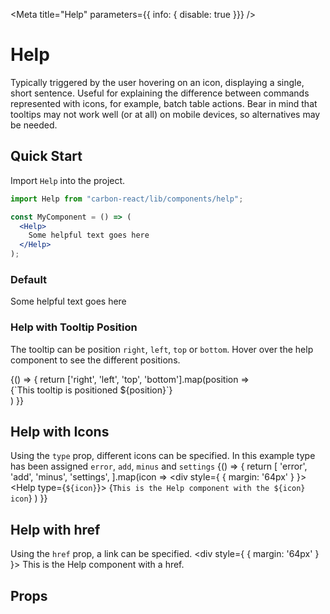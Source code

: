 
<Meta title="Help" parameters={{ info: { disable: true }}} />

# Help
Typically triggered by the user hovering on an icon, displaying a single, short sentence. 
Useful for explaining the difference between commands represented with icons, for example, batch table actions. 
Bear in mind that tooltips may not work well (or at all) on mobile devices, so alternatives may be needed.

## Quick Start
Import `Help` into the project.

```jsx
import Help from "carbon-react/lib/components/help";

const MyComponent = () => (
  <Help>
    Some helpful text goes here
  </Help>
);

```

### Default
<Preview>
  <Story name="default">
    <div style={ { margin: '64px' } }>
      <Help>
        Some helpful text goes here
      </Help>
    </div>
  </Story>
</Preview>

### Help with Tooltip Position
The tooltip can be position `right`, `left`, `top` or `bottom`.
Hover over the help component to see the different positions.

<Preview>
  <Story name="with Tooltip Position">
    {() => {
      return ['right', 'left', 'top', 'bottom'].map(position =>
        <div style={ { margin: '64px 300px' } }>
          <Help tooltipPosition={position} isFocused={true}>
            {`This tooltip is positioned ${position}`}
          </Help>
        </div>
      )
    }}
  </Story>
</Preview>

## Help with Icons
Using the `type` prop, different icons can be specified. In this example type has been assigned `error`, `add`, `minus` and `settings`
<Preview>
  <Story name="with Icons">
    {() => {
      return [
        'error',
        'add',
        'minus',
        'settings',
        ].map(icon =>
        <div style={ { margin: '64px' } }>
          <Help type={`${icon}`}>
            {`This is the Help component with the ${icon} icon`}
          </Help>
        </div>
      )
    }}
  </Story>
</Preview>

## Help with href
Using the `href` prop, a link can be specified.
<Preview>
  <Story name="with href">
    <div style={ { margin: '64px' } }>
      <Help href='https://carbon.sage.com'>
        This is the Help component with a href.
      </Help>
    </div>
  </Story>
</Preview>

## Props
<Props of={Help} />